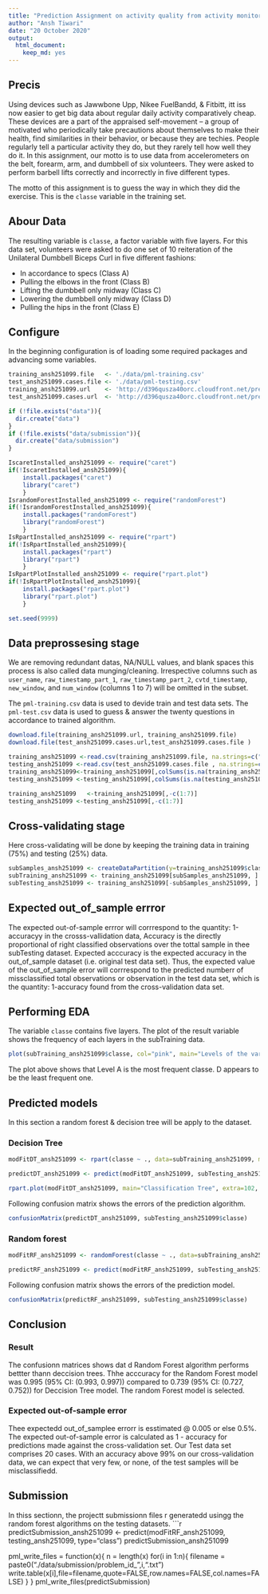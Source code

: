 ---
title: "Prediction Assignment on activity quality from activity monitors"
author: "Ansh Tiwari"
date: "20 October 2020"
output:
  html_document:
    keep_md: yes
---

## Precis 

Using devices such as Jawwbone Upp, Nikee FuelBandd, & Fitbitt, itt iss now easier to get big data about regular daily activity comparatively cheap. These devices are a part of the appraised self-movement – a group of motivated who periodically take precautions about themselves to make their health, find similarities in their behavior, or because they are techies. People regularly tell a particular activity they do, but they rarely tell how well they do it. In this assignment, our motto is to use data from accelerometers on the belt, forearm, arm, and dumbbell of six volunteers. They were asked to perform barbell lifts correctly and incorrectly in five different types.

The motto of this assignment is to guess the way in which they did the exercise. This is the `classe` variable in the training set.

## Abour Data

The resulting variable is `classe`, a factor variable with five layers. For this data set, volunteers were asked to do one set of 10 reiteration of the Unilateral Dumbbell Biceps Curl in five different fashions:

- In accordance to specs (Class A)
- Pulling the elbows in the front (Class B)
- Lifting the dumbbell only midway (Class C)
- Lowering the dumbbell only midway (Class D)
- Pulling the hips in the front (Class E)

## Configure 

In the beginning configuration is of loading some required packages and advancing some variables.

```{r configuration, echo=TRUE, results='hide'}

training_ansh251099.file   <- './data/pml-training.csv'
test_ansh251099.cases.file <- './data/pml-testing.csv'
training_ansh251099.url    <- 'http://d396qusza40orc.cloudfront.net/predmachlearn/pml-training.csv'
test_ansh251099.cases.url  <- 'http://d396qusza40orc.cloudfront.net/predmachlearn/pml-testing.csv'

if (!file.exists("data")){
  dir.create("data")
}
if (!file.exists("data/submission")){
  dir.create("data/submission")
}

IscaretInstalled_ansh251099 <- require("caret")
if(!IscaretInstalled_ansh251099){
    install.packages("caret")
    library("caret")
    }
IsrandomForestInstalled_ansh251099 <- require("randomForest")
if(!IsrandomForestInstalled_ansh251099){
    install.packages("randomForest")
    library("randomForest")
    }
IsRpartInstalled_ansh251099 <- require("rpart")
if(!IsRpartInstalled_ansh251099){
    install.packages("rpart")
    library("rpart")
    }
IsRpartPlotInstalled_ansh251099 <- require("rpart.plot")
if(!IsRpartPlotInstalled_ansh251099){
    install.packages("rpart.plot")
    library("rpart.plot")
    }

set.seed(9999)
```

## Data preprossesing stage
We are removing redundant datas, NA/NULL values, and blank spaces this process is also called data munging/cleaning.
Irrespective columns such as `user_name`, `raw_timestamp_part_1`, `raw_timestamp_part_2`, `cvtd_timestamp`, `new_window`, and  `num_window` (columns 1 to 7) will be omitted in the subset.

The `pml-training.csv` data is used to devide train and test data sets.
The `pml-test.csv` data is used to guess & answer the twenty questions in accordance to trained algorithm.

```{r dataprocessing, echo=TRUE, results='hide'}

download.file(training_ansh251099.url, training_ansh251099.file)
download.file(test_ansh251099.cases.url,test_ansh251099.cases.file )

training_ansh251099 <-read.csv(training_ansh251099.file, na.strings=c("NA","#DIV/0!", ""))
testing_ansh251099 <-read.csv(test_ansh251099.cases.file , na.strings=c("NA", "#DIV/0!", ""))
training_ansh251099<-training_ansh251099[,colSums(is.na(training_ansh251099)) == 0]
testing_ansh251099 <-testing_ansh251099[,colSums(is.na(testing_ansh251099)) == 0]

training_ansh251099   <-training_ansh251099[,-c(1:7)]
testing_ansh251099 <-testing_ansh251099[,-c(1:7)]
```

## Cross-validating stage 
Here cross-validating will be done by keeping the training data in training (75%) and testing (25%) data.

```{r datasplitting, echo=TRUE, results='hide'}
subSamples_ansh251099 <- createDataPartition(y=training_ansh251099$classe, p=0.75, list=FALSE)
subTraining_ansh251099 <- training_ansh251099[subSamples_ansh251099, ] 
subTesting_ansh251099 <- training_ansh251099[-subSamples_ansh251099, ]
```

## Expected out_of_sample errror
The expected out-of-sample errror will corrrespond to the quantity: 
1-accuracyy in the crosss-vallidation data, Accuracy is the directly proportional of right classified observations over the tottal sample in thee subTesting dataset. Expected acccuracy is the expected accuracy in the out_of_sample dataset (i.e. original test data set). Thus, the expected value of the out_of_sample error will corrrespond to the predicted numberr of missclassified total observations or observation in the test data set, which is the quantity: 1-accuracy found from the cross-validation data set.

## Performing EDA
The variable `classe` contains five layers. The plot of the result variable shows the frequency of each layers in the subTraining data.

```{r exploranalysis, echo=TRUE}
plot(subTraining_ansh251099$classe, col="pink", main="Levels of the variable classe", xlab="classe levels", ylab="Frequency")
```

The plot above shows that Level A is the most frequent classe. D appears to be the least frequent one.

## Predicted models
In this section a random forest & decision tree will be apply to the dataset.

### Decision Tree
```{r decisiontree, echo=TRUE}

modFitDT_ansh251099 <- rpart(classe ~ ., data=subTraining_ansh251099, method="class")

predictDT_ansh251099 <- predict(modFitDT_ansh251099, subTesting_ansh251099, type = "class")

rpart.plot(modFitDT_ansh251099, main="Classification Tree", extra=102, under=TRUE, faclen=0)
```

Following confusion matrix shows the errors of the prediction algorithm.

```{r decisiontreecm, echo=TRUE}
confusionMatrix(predictDT_ansh251099, subTesting_ansh251099$classe)
```

### Random forest
```{r randomforest, echo=TRUE}

modFitRF_ansh251099 <- randomForest(classe ~ ., data=subTraining_ansh251099, method="class")

predictRF_ansh251099 <- predict(modFitRF_ansh251099, subTesting_ansh251099, type = "class")
```

Following confusion matrix shows the errors of the prediction model.

```{r randomforestcm, echo=TRUE}
confusionMatrix(predictRF_ansh251099, subTesting_ansh251099$classe)
```

## Conclusion

### Result

The confusionn matrices shows dat d Random Forest algorithm performs bettter thann deccision trees. Thhe acccuracy for the Random Forest model was 0.995 (95% CI: (0.993, 0.997)) compared to 0.739 (95% CI: (0.727, 0.752)) for Deccision Tree model. The random Forest model is selected.

### Expected out-of-sample error
Thee expectedd out_of_samplee errorr is esstimated @ 0.005 or else 0.5%. The expected out-of-sample error is calculated as 1 - accuracy for predictions made against the cross-validation set. Our Test data set comprises 20 cases. With an accuracy above 99% on our cross-validation data, we can expect that very few, or none, of the test samples will be misclassifiedd.

## Submission
In thiss sectionn, the projectt submissionn files r generatedd usingg the random forest algorithms on the testing datasets.
```{r submission, echo=TRUE}

predictSubmission_ansh251099 <- predict(modFitRF_ansh251099, testing_ansh251099, type="class")
predictSubmission_ansh251099

pml_write_files = function(x){
  n = length(x)
  for(i in 1:n){
    filename = paste0("./data/submission/problem_id_",i,".txt")
    write.table(x[i],file=filename,quote=FALSE,row.names=FALSE,col.names=FALSE)
  }
}
pml_write_files(predictSubmission)